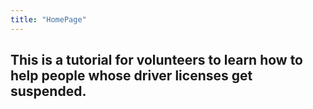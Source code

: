 ```yaml
---
title: "HomePage"
---
```


## This is a tutorial for volunteers to learn how to help people whose driver licenses get suspended.